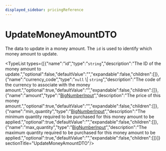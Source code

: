 ```yaml
---
displayed_sidebar: pricingReference
---
```



# UpdateMoneyAmountDTO

The data to update in a money amount. The `id` is used to identify which money amount to update.

<TypeList types={[{"name":"id","type":"`string`","description":"The ID of the money amount to update.","optional":false,"defaultValue":"","expandable":false,"children":[]},{"name":"currency_code","type":"`null` \\| `string`","description":"The code of the currency to associate with the money amount.","optional":true,"defaultValue":"","expandable":false,"children":[]},{"name":"amount","type":"[BigNumberInput](../types/pricing.BigNumberInput.mdx)","description":"The price of this money amount.","optional":true,"defaultValue":"","expandable":false,"children":[]},{"name":"min_quantity","type":"[BigNumberInput](../types/pricing.BigNumberInput.mdx)","description":"The minimum quantity required to be purchased for this money amount to be applied.","optional":true,"defaultValue":"","expandable":false,"children":[]},{"name":"max_quantity","type":"[BigNumberInput](../types/pricing.BigNumberInput.mdx)","description":"The maximum quantity required to be purchased for this money amount to be applied.","optional":true,"defaultValue":"","expandable":false,"children":[]}]}  sectionTitle="UpdateMoneyAmountDTO"/>
